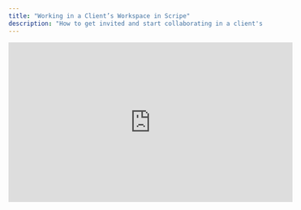```yaml
---
title: "Working in a Client’s Workspace in Scripe"
description: "How to get invited and start collaborating in a client's workspace."
---
```


<iframe width="560" height="315" src="https://www.youtube.com/embed/VlzqB1U3R9w?si=vUtYk_GpkMe0i7Qq" title="YouTube video player" frameborder="0" allow="accelerometer; autoplay; clipboard-write; encrypted-media; gyroscope; picture-in-picture; web-share" referrerpolicy="strict-origin-when-cross-origin" allowfullscreen />

If your **client** is paying for Scripe (instead of you) and wants to collaborate with you, there’s no need to share login details. Scripe’s **multiple workspace system** makes it easy and secure to work together.

If your client has their own Scripe subscription:

1. They create or open their **workspace**.

<Info>
  To collaborate with other people in Scripe, your client needs a **workspace**. Personal accounts (created during onboarding without selecting “workspace”) can’t invite other people. 
</Info>

2. They go to **Settings → People**.
3. They invite you using your email address.
4. Once invited, you’ll see their workspace listed under **Switch Workspace** in your account.
5. Click their workspace name to access it and collaborate.

### **Setup Checklist for your Client:**

✅ Sign up to Scripe from your Chrome Browser.\
✅ Create a Team Workspace.\
✅ Set up your Personal Brand.\
✅ Install the [Chrome Extension](/account/chrome).\
✅ [Create Subscription](https://scripe.mintlify.app/administration/billing) (Team plan, Yearly or Monthly setup)\
✅ [Invite You as a second Admin to the Workspace.](https://scripe.mintlify.app/team-plan/invite)\
✅ Optional: [Invite further team members via the Settings panel](https://scripe.mintlify.app/team-plan/people).

**Important:**

- Ensure your clients **set up a **[**Team Workspace**](https://scripe.mintlify.app/team-plan/workspace) so you can collaborate within Scripe.
- Remind your client to use a **Chrome Browser** to set up their Scripe Account and to install the [**Chrome Extension**](https://scripe.mintlify.app/account/chrome) during the Onboarding Process.